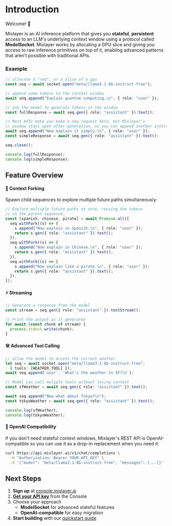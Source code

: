# Introduction
 
Welcome! 👋

Mixlayer is an AI inference platform that gives you **stateful**, **persistent** access to an LLM's underlying context window using a protocol called **ModelSocket**. Mixlayer works by allocating a GPU slice and giving you access to raw inference primitives on top of it, enabling advanced patterns that aren't possible with traditional APIs. 

### Example

```typescript 
// allocate a "seq", or a slice of a gpu
const seq = await socket.open("meta/llama3.1-8b-instruct-free"); 

// append some tokens to the context window
await seq.append("Explain quantum computing.\n", { role: "user" });

// ask the model to generate tokens in the window
const fullResponse = await seq.gen({ role: "assistant" }).text(); 

// Most APIs make you make a new request here, but Mixlayer's 
// window stays open after generation, so you can append another instruction
await seq.append("Now explain it simply.\n", { role: "user" });
const simpleResponse = await seq.gen({ role: "assistant" }).text(); 

seq.close(); 

console.log(fullResponse);
console.log(simpleResponse);
```

## Feature Overview

#### 🌳 Context Forking

Spawn child sequences to explore multiple future paths simultaneously:

```typescript
// Explore multiple future paths at once, reusing the tokens 
// in the parent sequence.
const [spanish, chinese, pirate] = await Promise.all([ 
  seq.withFork((s) => { 
    s.append("Now explain in Spanish.\n", { role: "user" });
    return s.gen({ role: "assistant" }).text(); 
  }),
  seq.withFork((s) => { 
    s.append("Now explain in Chinese.\n", { role: "user" });
    return s.gen({ role: "assistant" }).text(); 
  }),
  seq.withFork((s) => { 
    s.append("Now explain like a pirate.\n", { role: "user" });
    return s.gen({ role: "assistant" }).text(); 
  }),
]);
```

#### ⚡ Streaming

```typescript
// Generate a response from the model
const stream = seq.gen({ role: "assistant" }).textStream();

// Print the output as it generates
for await (const chunk of stream) {
  process.stdout.write(chunk);
}
```

#### 🛠️ Advanced Tool Calling

```typescript
// allow the model to access the current weather 
let seq = await socket.open("meta/llama3.1-8b-instruct-free", 
  { tools: [WEATHER_TOOL] }); 
await seq.append('user', `What's the weather in SF?\n`);

// Model can call muliple tools without losing context
const sfWeather = await seq.gen({ role: "assistant" }).text(); 

await seq.append("Now what about Tokyo?\n");
const tokyoWeather = await seq.gen({ role: "assistant" }).text(); 

console.log(sfWeather);
console.log(tokyoWeather);
```

#### 🔄 OpenAI Compatibility

If you don't need stateful context windows, Mixlayer's REST API is OpenAI-compatible so you can use it as a drop-in replacement when you need it:

```bash
curl https://api.mixlayer.ai/v1/chat/completions \
  -H "Authorization: Bearer YOUR_API_KEY" \
  -d '{"model": "meta/llama3.1-8b-instruct-free", "messages": [...]}'
```

## Next Steps

1. **Sign up** at [console.mixlayer.ai](https://console.mixlayer.com/sign-up)
2. [**Get your API key**](https://console.mixlayer.com/app/api-keys) from the Console
3. Choose your approach
   - **ModelSocket** for advanced stateful features
   - **OpenAI-compatible** for easy migration
4. **Start building** with our [quickstart guide](/quickstart)
